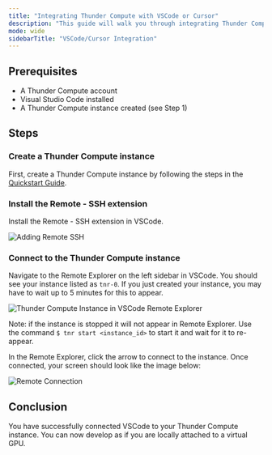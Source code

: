 ```yaml
---
title: "Integrating Thunder Compute with VSCode or Cursor"
description: "This guide will walk you through integrating Thunder Compute with Visual Studio Code or Cursor, allowing you to develop and manage your projects directly on a Thunder Compute instance from your local IDE."
mode: wide
sidebarTitle: "VSCode/Cursor Integration"
---
```


## Prerequisites

- A Thunder Compute account
- Visual Studio Code installed
- A Thunder Compute instance created (see Step 1)

## Steps

### Create a Thunder Compute instance

First, create a Thunder Compute instance by following the steps in the [Quickstart Guide](https://docs.thundercompute.com/docs/quickstart).

### Install the Remote - SSH extension

Install the Remote - SSH extension in VSCode.

![Adding Remote SSH](/images/Remote_SSH_Extension.png)

### Connect to the Thunder Compute instance

Navigate to the Remote Explorer on the left sidebar in VSCode. You should see your instance listed as `tnr-0`. If you just created your instance, you may have to wait up to 5 minutes for this to appear.

![Thunder Compute Instance in VSCode Remote Explorer](/images/tnr-instance_id.png)

Note: if the instance is stopped it will not appear in Remote Explorer. Use the command `$ tnr start <instance_id>` to start it and wait for it to re-appear.

In the Remote Explorer, click the arrow to connect to the instance. Once connected, your screen should look like the image below:

![Remote Connection](/images/VS_Code_Environment.png)

## Conclusion

You have successfully connected VSCode to your Thunder Compute instance. You can now develop as if you are locally attached to a virtual GPU.

